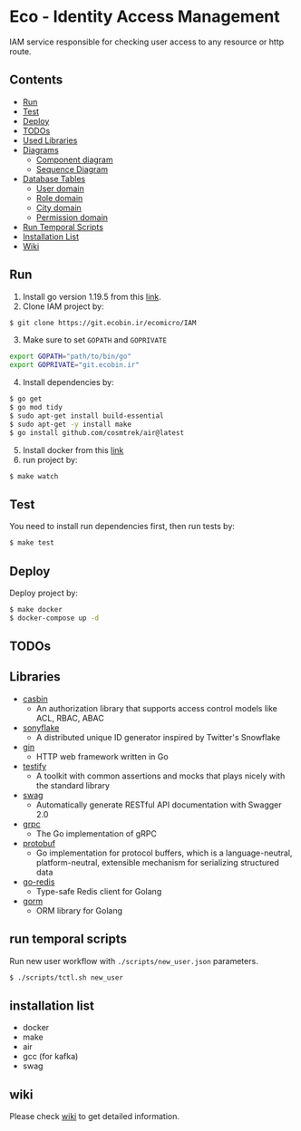 # Eco - Identity Access Management

IAM service responsible for checking user access to any resource or http route.

## Contents

- [Run](#run)
- [Test](#test)
- [Deploy](#deploy)
- [TODOs](#todos)
- [Used Libraries](#libraries)
- [Diagrams](#diagrams)
  - [Component diagram](#component-diagram)
  - [Sequence Diagram](#sequence-diagram)
- [Database Tables](#database-tables)
  - [User domain](#user-domain)
  - [Role domain](#role-domain)
  - [City domain](#city-domain)
  - [Permission domain](#permission-domain)
- [Run Temporal Scripts](#run-temporal-scripts)
- [Installation List](#installation-list)
- [Wiki](#wiki)

## Run

1. Install go version 1.19.5 from this [link](https://go.dev/doc/install).
2. Clone IAM project by:

```sh
$ git clone https://git.ecobin.ir/ecomicro/IAM
```

3. Make sure to set `GOPATH` and `GOPRIVATE`

```sh
export GOPATH="path/to/bin/go"
export GOPRIVATE="git.ecobin.ir"
```

4. Install dependencies by:

```sh
$ go get
$ go mod tidy
$ sudo apt-get install build-essential
$ sudo apt-get -y install make
$ go install github.com/cosmtrek/air@latest
```

5. Install docker from this [link](https://docs.docker.com/engine/install/)
6. run project by:

```sh
$ make watch
```

## Test

You need to install run dependencies first, then run tests by:

```sh
$ make test
```

## Deploy

Deploy project by:

```sh
$ make docker
$ docker-compose up -d
```

## TODOs

## Libraries

- [casbin](https://github.com/casbin/casbin)
  - An authorization library that supports access control models like ACL, RBAC, ABAC
- [sonyflake](https://github.com/sony/sonyflake)
  - A distributed unique ID generator inspired by Twitter's Snowflake
- [gin](https://github.com/gin-gonic/gin)
  - HTTP web framework written in Go
- [testify](https://github.com/stretchr/testify)
  - A toolkit with common assertions and mocks that plays nicely with the standard library
- [swag](https://github.com/swaggo/swag)
  - Automatically generate RESTful API documentation with Swagger 2.0
- [grpc](https://google.golang.org/grpc)
  - The Go implementation of gRPC
- [protobuf](https://google.golang.org/grpc)
  - Go implementation for protocol buffers, which is a language-neutral, platform-neutral, extensible mechanism for serializing structured data
- [go-redis](https://github.com/go-redis/redis)
  - Type-safe Redis client for Golang
- [gorm](https://gorm.io/gorm)
  - ORM library for Golang

## run temporal scripts

Run new user workflow with `./scripts/new_user.json` parameters.

```sh
$ ./scripts/tctl.sh new_user
```

## installation list

- docker
- make
- air
- gcc (for kafka)
- swag

## wiki

Please check [wiki](https://git.ecobin.ir/ecomicro/IAM/-/wikis/home) to get detailed information.
